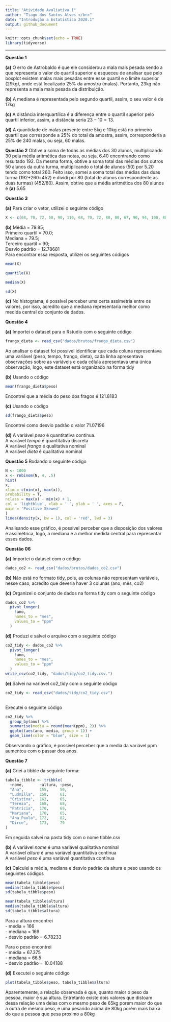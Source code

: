 ```yaml
---
title: "Atividade Avaliativa I"
author: "Tiago dos Santos Alves </br>"
date: "Introdução a Estatistica 2020.1"
output: github_document
---
```


```r
knitr::opts_chunk$set(echo = TRUE)
library(tidyverse)
```

---
**Questão 1**

**(a)** O erro de Astrobaldo é que ele considerou a mala mais pesada sendo a que representa o valor do quartil superior e esqueceu de analisar que pelo boxplot existem malas mais pesadas entre esse quartil e o limite superior (29kg), onde está localizado 25% da amostra (malas). Portanto, 23kg não representa a mala mais pesada da distribuição.

**(b)** A mediana é representada pelo segundo quartil, assim, o seu valor é de 17kg

**(c)** A distância interquartílica é a diferença entre o quartil superior pelo quartil inferior, assim, a distância seria $23-10=13$. 

**(d)** A quantidade de malas presente entre 5kg e 10kg está no primeiro quartil que corresponde a 25% do total da amostra, assim, corresponderia a 25% de 240 malas, ou seja, 60 malas.

**Questão 2** Obtive a soma de todas as médias dos 30 alunos, multiplicando 30 pela média aritmética das notas, ou seja, 6.40 encontrando como resultado 192. Da mesma forma, obtive a soma total das médias dos outros 50 alunos da outra turma, multiplicando o total de alunos (50) por 5.20 tendo como total 260. Feito isso, somei a soma total das médias das duas turma (192+260=452) e dividi por 80 (total de alunos correspondente as duas turmas) (452/80). Assim, obtive que a média aritmética dos 80 alunos é **(a)** 5.65

**Questão 3** 

**(a)** Para criar o vetor, utilizei o seguinte código 


```r
X <- c(68, 70, 72, 58, 90, 110, 68, 70, 72, 80, 80, 67, 90, 94, 100, 80, 75, 79, 84, 90)

```


**(b)** Média = 79.85; </br>
Primeiro quartil = 70.0; </br> 
Mediana = 79.5; </br>
Terceiro quartil = 90; </br>
Desvio padrão = 12.78681 </br>
Para encontrar essa resposta, utilizei os seguintes códigos


```r
mean(X)

quantile(X)

median(X)

sd(X)
```


**(c)** No histograma, é possível perceber uma certa assimetria entre os valores, por isso, acredito que a mediana representaria melhor como medida central do conjunto de dados.

**Questão 4**

**(a)** Importei o dataset para o Rstudio com o seguinte código

```r
frango_dieta <- read_csv("dados/brutos/frango_dieta.csv")
```

Ao analisar o dataset foi possível identificar que cada coluna representava uma variável (peso, tempo, frango, dieta), cada linha apresentava observações sobre as variáveis e cada célula apresentava uma única observação, logo, este dataset está organizado na forma tidy

**(b)** Usando o código


```r
mean(frango_dieta$peso)
```


Encontrei que a média do peso dos fragos é 121.8183

**(c)** Usando o código


```r
sd(frango_dieta$peso)
```


Encontrei como desvio padrão o valor 71.07196

**(d)** A variável _peso_ é quantitativa contínua.</br>
A variável _tempo_ é quantitativa discreta </br>
A variável _frango_ é qualitativa nominal </br>
A variável _dieta_ é qualitativa nominal 

**Questão 5** Rodando o seguinte código


```r
N <- 1000
x <- rnbinom(N, 4, .5)
hist(
x,
xlim = c(min(x), max(x)),
probability = T,
nclass = max(x) - min(x) + 1,
col = 'lightblue', xlab = ' ', ylab = ' ', axes = F,
main = 'Positive Skewed'
)
lines(density(x, bw = 1), col = 'red', lwd = 3)

```


Analisando esse gráfico, é possível perceber que a disposição dos valores é assimétrica, logo, a mediana é a melhor medida central para representar esses dados.

**Questão 06**

**(a)** Importei o dataset com o código


```r
dados_co2 <- read_csv("dados/brutos/dados_co2.csv")
```


**(b)** Não está no formato tidy, pois, as colunas não representam variáveis, nesse caso, acredito que deveria haver 3 colunas (ano, mês, co2)

**(c)** Organizei o conjunto de dados na forma tidy com o seguinte  código


```r
dados_co2 %>%                
  pivot_longer(
    !ano,              
    names_to = "mes",    
    values_to = "ppm"  
  )
```


**(d)** Produzi e salvei o arquivo com o seguinte código


```r
co2_tidy <- dados_co2 %>%
  pivot_longer(
    !ano,
    names_to = "mes",
    values_to = "ppm"
  )
write_csv(co2_tidy, "dados/tidy/co2_tidy.csv.")
```


**(e)** Salvei na variável co2_tidy com o seguinte código


```r
co2_tidy <- read_csv("dados/tidy/co2_tidy.csv")
  
```


Executei o seguinte código


```r
co2_tidy %>% 
  group_by(ano) %>% 
  summarise(media = round(mean(ppm), 2)) %>% 
  ggplot(aes(ano, media, group = 1)) + 
  geom_line(color = "blue", size = 1)
```


Observando o gráfico, é possível perceber que a media da variável ppm aumentou com o passar dos anos.

**Questão 7**

**(a)** Criei a tibble da seguinte forma:

```r
tabela_tibble <- tribble(
  ~nome,       ~altura, ~peso,
  "Ana",       155,     50,
  "Ludmilla",  158,     61,
  "Cristina",  162,     65,
  "Tereza",    168,     68,
  "Patrícia",  170,     69,
  "Mariana",   170,     65,
  "Ana Paula", 172,     82,
  "Dirce",     173,     79
)
```



Em seguida salvei na pasta tidy com o nome tibble.csv

**(b)** A variável _nome_ é uma variável qualitativa nominal </br>
A variável _altura_ é uma variável quantitativa contínua </br>
A variável _peso_ é uma variável quantitativa contínua 

**(c)** Calculei a média, mediana e desvio padrão da altura e peso usando os seguintes códigos


```r
mean(tabela_tibble$peso)
median(tabela_tibble$peso)
sd(tabela_tibble$peso)

mean(tabela_tibble$altura)
median(tabela_tibble$altura)
sd(tabela_tibble$altura)
```
Para a altura encontrei </br>
- média = 166 </br>
- mediana = 169 </br>
- desvio padrão = 6.78233

Para o peso encontrei </br>
- média = 67.375 </br>
- mediana = 66.5 </br>
- desvio padrão = 10.04188

**(d)** Executei o seguinte código

```r
plot(tabela_tibble$peso, tabela_tibble$altura)
```

Aparentemente, a relação observada é que, quanto maior o peso da pessoa, maior é sua altura. Entretanto existe dois valores que distoam dessa relação uma delas  com o mesmo peso de 65kg porem maior do que a outra de mesmo peso, e uma pesando acima de 80kg porém mais baixa do que a pessoa que pesa proximo a 80kg
